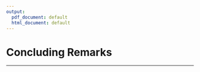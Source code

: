 ```yaml
---
output:
  pdf_document: default
  html_document: default
---
```


# Concluding Remarks {-#conclusion}

---
